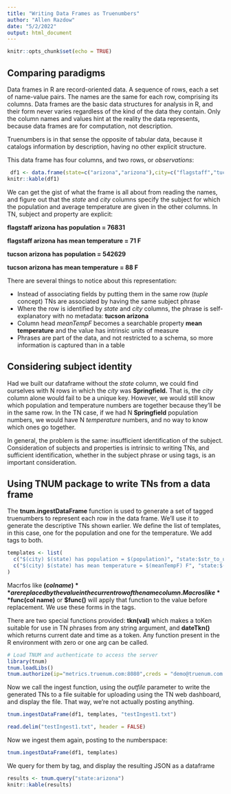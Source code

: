 ```yaml
---
title: "Writing Data Frames as Truenumbers"
author: "Allen Razdow"
date: "5/2/2022"
output: html_document
---
```


```r
knitr::opts_chunk$set(echo = TRUE)
```

## Comparing paradigms

Data frames in R are record-oriented data.  A sequence of rows, each a set of name-value pairs.  The names are the same for each row, comprising its columns.  Data frames are the basic data structures for analysis in R, and their form never varies regardless of the kind of the data they contain.  Only the column names and values hint at the reality the data represents, because data frames are for computation, not description.  

Truenumbers is in that sense the opposite of tabular data, because it catalogs information by description, having no other explicit structure.   

This data frame has four columns, and two rows, or *observations*:
```r
 df1 <- data.frame(state=c("arizona","arizona"),city=c("flagstaff","tucson"),population=c(76831,542629), meanTempF = c(71, 88))
knitr::kable(df1)
```
We can get the gist of what the frame is all about from reading the names, and figure out that the *state* and *city* columns specify the subject for which the population and average temperature are given in the other columns.  In TN, subject and property are explicit: 

 **flagstaff arizona has population = 76831**
 
 **flagstaff arizona has mean temperature = 71 F**
 
 **tucson arizona has population = 542629**
 
 **tucson arizona has mean temperature = 88 F**

There are several things to notice about this representation:

 * Instead of associating fields by putting them in the same row (*tuple* concept) TNs are associated by having the same subject phrase
 * Where the row is identified by *state* and *city* columns, the phrase is self-explanatory with no metadata: **tucson arizona**
 * Column head *meanTempF* becomes a searchable property **mean temperature** and the value has intrinsic units of measure
 * Phrases are part of the data, and not restricted to a schema, so more information is captured than in a table

## Considering subject identity

Had we built our dataframe without the *state* column, we could find ourselves with N rows in which the *city* was **Springfield.**  That is, the *city* column alone would fail to be a unique key.  However, we would still know which population and temperature numbers are together because they'll be in the same row.  In the TN case, if we had N **Springfield** population numbers, we would have N *temperature* numbers, and no way to know which ones go together.

In general, the problem is the same: insufficient identification of the subject.  Consideration of subjects and properties is intrinsic to writing TNs, and sufficient identification, whether in the subject phrase or using tags, is an important consideration.   

## Using TNUM package to write TNs from a data frame

The **tnum.ingestDataFrame** function is used to generate a set of tagged truenumbers to represent each row in the data frame.  We'll use it to generate the descriptive TNs shown earlier.  We define the list of templates, in this case, one for the population and one for the temperature. We add tags to both.

```r
templates <- list(
  c("$(city) $(state) has population = $(population)", "state:$str_to_upper(state),ingest:$dateTkn()"),
  c("$(city) $(state) has mean temperature = $(meanTempF) F", "state:$(state)")
)
```
Macrfos like **$(col name)** are replaced by the value in the current row of the name column.  Macros like **$func(col name)** or **$func()** will apply that function to the value before replacement. We use these forms in the tags.

There are two special functions provided: **tkn(val)** which makes a toKen suitable for use in TN phrases from any string argument, and **dateTkn()** which returns current date and time as a token.  Any function present in the R environment with zero or one arg can be called.  
```r
# Load TNUM and authenticate to access the server
library(tnum)
tnum.loadLibs()
tnum.authorize(ip="metrics.truenum.com:8080",creds = "demo@truenum.com:pinecone")

```

Now we call the ingest function, using the *outfile* parameter to write the generated TNs to a file suitable for uploading using the TN web dashboard, and display the file. That way, we're not actually posting anything.

```r
tnum.ingestDataFrame(df1, templates, "testIngest1.txt")

read.delim("testIngest1.txt", header = FALSE)

```
Now we ingest them again, posting to the numberspace:
```r
tnum.ingestDataFrame(df1, templates)
```
We query for them by tag, and display the resulting JSON as a dataframe
```r
results <- tnum.query("state:arizona")
knitr::kable(results)
```
